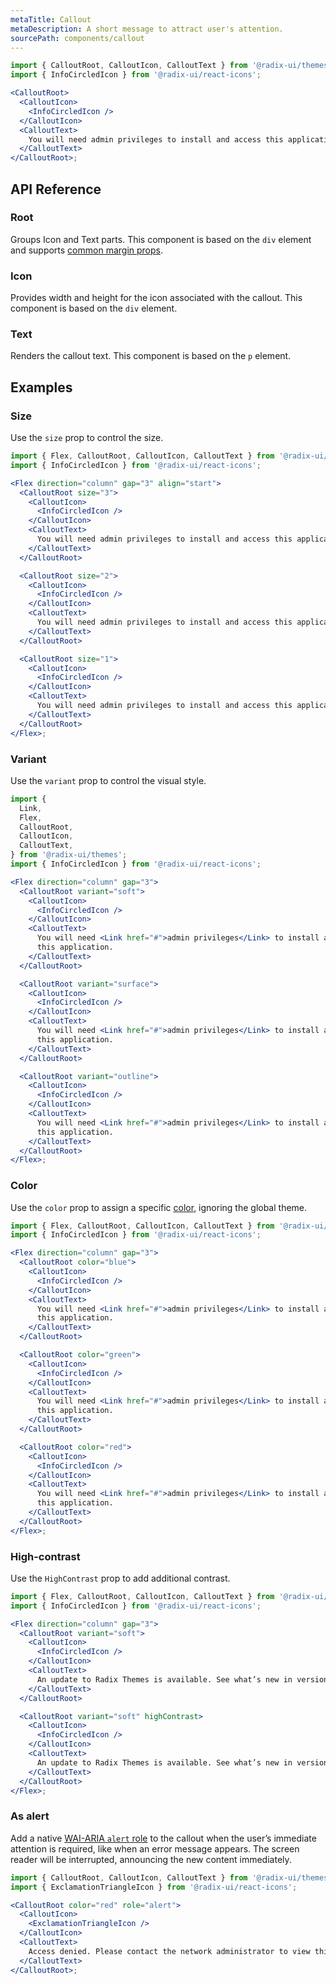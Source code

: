 ```yaml
---
metaTitle: Callout
metaDescription: A short message to attract user's attention.
sourcePath: components/callout
---
```


```jsx live=true
import { CalloutRoot, CalloutIcon, CalloutText } from '@radix-ui/themes';
import { InfoCircledIcon } from '@radix-ui/react-icons';

<CalloutRoot>
  <CalloutIcon>
    <InfoCircledIcon />
  </CalloutIcon>
  <CalloutText>
    You will need admin privileges to install and access this application.
  </CalloutText>
</CalloutRoot>;
```

## API Reference

### Root

Groups Icon and Text parts. This component is based on the `div` element and supports [common margin props](/themes/docs/theme/layout#margin-props).

<ThemesPropsTable name="calloutRoot" />

### Icon

Provides width and height for the icon associated with the callout. This component is based on the `div` element.

### Text

Renders the callout text. This component is based on the `p` element.

## Examples

### Size

Use the `size` prop to control the size.

```jsx live=true
import { Flex, CalloutRoot, CalloutIcon, CalloutText } from '@radix-ui/themes';
import { InfoCircledIcon } from '@radix-ui/react-icons';

<Flex direction="column" gap="3" align="start">
  <CalloutRoot size="3">
    <CalloutIcon>
      <InfoCircledIcon />
    </CalloutIcon>
    <CalloutText>
      You will need admin privileges to install and access this application.
    </CalloutText>
  </CalloutRoot>

  <CalloutRoot size="2">
    <CalloutIcon>
      <InfoCircledIcon />
    </CalloutIcon>
    <CalloutText>
      You will need admin privileges to install and access this application.
    </CalloutText>
  </CalloutRoot>

  <CalloutRoot size="1">
    <CalloutIcon>
      <InfoCircledIcon />
    </CalloutIcon>
    <CalloutText>
      You will need admin privileges to install and access this application.
    </CalloutText>
  </CalloutRoot>
</Flex>;
```

### Variant

Use the `variant` prop to control the visual style.

```jsx live=true
import {
  Link,
  Flex,
  CalloutRoot,
  CalloutIcon,
  CalloutText,
} from '@radix-ui/themes';
import { InfoCircledIcon } from '@radix-ui/react-icons';

<Flex direction="column" gap="3">
  <CalloutRoot variant="soft">
    <CalloutIcon>
      <InfoCircledIcon />
    </CalloutIcon>
    <CalloutText>
      You will need <Link href="#">admin privileges</Link> to install and access
      this application.
    </CalloutText>
  </CalloutRoot>

  <CalloutRoot variant="surface">
    <CalloutIcon>
      <InfoCircledIcon />
    </CalloutIcon>
    <CalloutText>
      You will need <Link href="#">admin privileges</Link> to install and access
      this application.
    </CalloutText>
  </CalloutRoot>

  <CalloutRoot variant="outline">
    <CalloutIcon>
      <InfoCircledIcon />
    </CalloutIcon>
    <CalloutText>
      You will need <Link href="#">admin privileges</Link> to install and access
      this application.
    </CalloutText>
  </CalloutRoot>
</Flex>;
```

### Color

Use the `color` prop to assign a specific [color](/themes/docs/theme/color), ignoring the global theme.

```jsx live=true
import { Flex, CalloutRoot, CalloutIcon, CalloutText } from '@radix-ui/themes';
import { InfoCircledIcon } from '@radix-ui/react-icons';

<Flex direction="column" gap="3">
  <CalloutRoot color="blue">
    <CalloutIcon>
      <InfoCircledIcon />
    </CalloutIcon>
    <CalloutText>
      You will need <Link href="#">admin privileges</Link> to install and access
      this application.
    </CalloutText>
  </CalloutRoot>

  <CalloutRoot color="green">
    <CalloutIcon>
      <InfoCircledIcon />
    </CalloutIcon>
    <CalloutText>
      You will need <Link href="#">admin privileges</Link> to install and access
      this application.
    </CalloutText>
  </CalloutRoot>

  <CalloutRoot color="red">
    <CalloutIcon>
      <InfoCircledIcon />
    </CalloutIcon>
    <CalloutText>
      You will need <Link href="#">admin privileges</Link> to install and access
      this application.
    </CalloutText>
  </CalloutRoot>
</Flex>;
```

### High-contrast

Use the `HighContrast` prop to add additional contrast.

```jsx live=true
import { Flex, CalloutRoot, CalloutIcon, CalloutText } from '@radix-ui/themes';
import { InfoCircledIcon } from '@radix-ui/react-icons';

<Flex direction="column" gap="3">
  <CalloutRoot variant="soft">
    <CalloutIcon>
      <InfoCircledIcon />
    </CalloutIcon>
    <CalloutText>
      An update to Radix Themes is available. See what’s new in version 3.2.0.
    </CalloutText>
  </CalloutRoot>

  <CalloutRoot variant="soft" highContrast>
    <CalloutIcon>
      <InfoCircledIcon />
    </CalloutIcon>
    <CalloutText>
      An update to Radix Themes is available. See what’s new in version 3.2.0.
    </CalloutText>
  </CalloutRoot>
</Flex>;
```

### As alert

Add a native [WAI-ARIA `alert` role](https://developer.mozilla.org/en-US/docs/Web/Accessibility/ARIA/Roles/alert_role) to the callout when the user’s immediate attention is required, like when an error message appears. The screen reader will be interrupted, announcing the new content immediately.

```jsx live=true
import { CalloutRoot, CalloutIcon, CalloutText } from '@radix-ui/themes';
import { ExclamationTriangleIcon } from '@radix-ui/react-icons';

<CalloutRoot color="red" role="alert">
  <CalloutIcon>
    <ExclamationTriangleIcon />
  </CalloutIcon>
  <CalloutText>
    Access denied. Please contact the network administrator to view this page.
  </CalloutText>
</CalloutRoot>;
```
